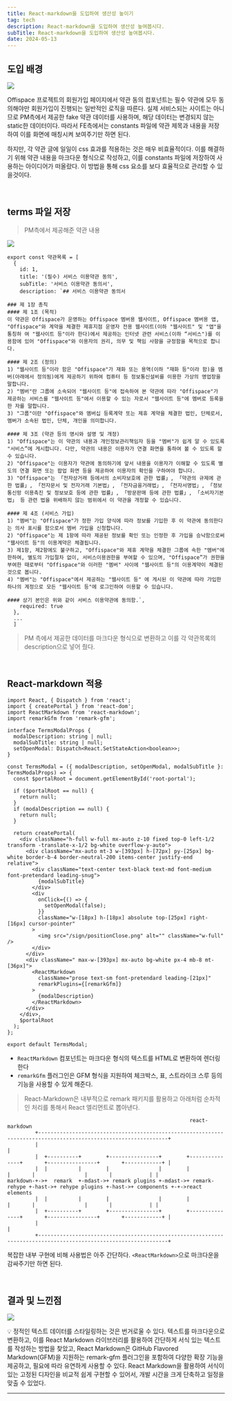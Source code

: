 ```yaml
---
title: React-markdown을 도입하여 생산성 높이기
tag: tech
description: React-markdown을 도입하여 생산성 높여봅시다.
subTitle: React-markdown을 도입하여 생산성 높여봅시다.
date: 2024-05-13
---
```


## 도입 배경

![](/images/tech/introduction-reactmarkdown/1.png)

Offispace 프로젝트의 회원가입 페이지에서 약관 동의 컴포넌트는 필수 약관에 모두 동의해야만 회원가입이 진행되는 일반적인 로직을 따른다. 실제 서비스되는 사이트는 아니므로 PM측에서 제공한 fake 약관 데이터를 사용하며, 해당 데이터는 변경되지 않는 static한 데이터이다. 따라서 FE측에서는 constants 파일에 약관 제목과 내용을 저장하여 이를 화면에 매칭시켜 보여주기만 하면 된다.

하지만, 각 약관 글에 일일이 css 효과를 적용하는 것은 매우 비효율적이다. 이를 해결하기 위해 약관 내용을 마크다운 형식으로 작성하고, 이를 constants 파일에 저장하여 사용하는 아이디어가 떠올랐다. 이 방법을 통해 css 요소를 보다 효율적으로 관리할 수 있을것이다.

<br />

## terms 파일 저장

> PM측에서 제공해준 약관 내용

![](/images/tech/introduction-reactmarkdown/2.png)

```tsx
export const 약관목록 = [
  {
    id: 1,
    title: '(필수) 서비스 이용약관 동의',
    subTitle: '서비스 이용약관 동의서',
    description: `## 서비스 이용약관 동의서

### 제 1장 총칙
#### 제 1조 (목적)
이 약관은 Offispace가 운영하는 Offispace 멤버용 웹사이트, Offispace 멤버용 앱, "Offispace"와 계약을 체결한 제휴지점 운영자 전용 웹사이트(이하 "웹사이트" 및 "앱"을 통칭하 여 "웹사이트 등"이라 한다)에서 제공하는 인터넷 관련 서비스(이하 “서비스")를 이용함에 있어 "Offispace"와 이용자의 권리, 의무 및 책임 사항을 규정함을 목적으로 합니다.

#### 제 2조 (정의)
1) "웹사이트 등"이라 함은 "Offispace"가 재화 또는 용역(이하 "재화 등"이라 함)을 멤버(아래에서 정의됨)에게 제공하기 위하여 컴퓨터 등 정보통신설비를 이용한 가상의 영업장을 말합니다.
2) "멤버"란 그룹에 소속되어 "웹사이트 등"에 접속하여 본 약관에 따라 "Offispace"가 제공하는 서비스를 "웹사이트 등"에서 이용할 수 있는 자로서 "웹사이트 등"에 멤버로 등록을 한 자를 말합니다.
3) "그룹"이란 "Offispace"와 멤버십 등록계약 또는 제휴 계약을 체결한 법인, 단체로서, 멤버가 소속된 법인, 단체, 개인을 의미합니다.

#### 제 3조 (약관 등의 명시와 설명 및 개정)
1) "Offispace"는 이 약관의 내용과 개인정보관리책임자 등을 "멤버"가 쉽게 알 수 있도록 "서비스”에 게시합니다. 다만, 약관의 내용은 이용자가 연결 화면을 통하여 볼 수 있도록 할 수 있습니다.
2) "Offispace"는 이용자가 약관에 동의하기에 앞서 내용을 이용자가 이해할 수 있도록 별도의 연결 화면 또는 팝업 화면 등을 제공하여 이용자의 확인을 구하여야 합니다.
3) "Offispace"는 「전자상거래 등에서의 소비자보호에 관한 법률」, 「약관의 규제에 관한 법률」, 「전자문서 및 전자거래 기본법」, 「전자금융거래법」, 「전자서명법」, 「정보통신망 이용촉진 및 정보보호 등에 관한 법률」, 「방문판매 등에 관한 법률」, 「소비자기본법」 등 관련 법을 위배하지 않는 범위에서 이 약관을 개정할 수 있습니다.

#### 제 4조 (서비스 가입)
1) "멤버"는 "Offispace"가 정한 가입 양식에 따라 정보를 기입한 후 이 약관에 동의한다는 의사 표시를 함으로서 멤버 가입을 신청합니다.
2) "Offispace"는 제 1항에 따라 제공된 정보를 확인 또는 인정한 후 가입을 승낙함으로써 "웹사이트 등"의 이용계약은 체결됩니다.
3) 제1항, 제2항에도 불구하고, "Offispace"와 제휴 계약을 체결한 그룹에 속한 "멤버"에 한하여, 별도의 가입절차 없이, 서비스이용권한을 부여할 수 있으며, "Offispace”가 권한을 부여한 때로부터 "Offispace"와 이러한 "멤버" 사이에 "웹사이트 등"의 이용계약이 체결된 것으로 봅니다.
4) "멤버"는 "Offispace"에서 제공하는 "웹사이트 등" 에 게시된 이 약관에 따라 가입한 하나의 계정으로 모든 "웹사이트 등"에 로그인하여 이용할 수 있습니다.

#### 상기 본인은 위와 같이 서비스 이용약관에 동의함.`,
    required: true
  },
  ...
  ]

```

> PM 측에서 제공한 데이터를 마크다운 형식으로 변환하고 이를 각 약관목록의 description으로 넣어 줬다.

<br />

## React-markdown 적용

```tsx
import React, { Dispatch } from 'react';
import { createPortal } from 'react-dom';
import ReactMarkdown from 'react-markdown';
import remarkGfm from 'remark-gfm';

interface TermsModalProps {
  modalDescription: string | null;
  modalSubTitle: string | null;
  setOpenModal: Dispatch<React.SetStateAction<boolean>>;
}

const TermsModal = ({ modalDescription, setOpenModal, modalSubTitle }: TermsModalProps) => {
  const $portalRoot = document.getElementById('root-portal');

  if ($portalRoot == null) {
    return null;
  }
  if (modalDescription == null) {
    return null;
  }

  return createPortal(
    <div className="h-full w-full mx-auto z-10 fixed top-0 left-1/2 transform -translate-x-1/2 bg-white overflow-y-auto">
      <div className="mx-auto mt-3 w-[393px] h-[72px] py-[25px] bg-white border-b-4 border-neutral-200 items-center justify-end relative">
        <div className="text-center text-black text-md font-medium font-pretendard leading-snug">
          {modalSubTitle}
        </div>
        <div
          onClick={() => {
            setOpenModal(false);
          }}
          className="w-[18px] h-[18px] absolute top-[25px] right-[16px] cursor-pointer"
        >
          <img src="/sign/positionClose.png" alt="" className="w-full" />
        </div>
      </div>
      <div className=" max-w-[393px] mx-auto bg-white px-4 mb-8 mt-[36px]">
        <ReactMarkdown
          className="prose text-sm font-pretendard leading-[21px]"
          remarkPlugins={[remarkGfm]}
        >
          {modalDescription}
        </ReactMarkdown>
      </div>
    </div>,
    $portalRoot
  );
};

export default TermsModal;
```

- `ReactMarkdown` 컴포넌트는 마크다운 형식의 텍스트를 HTML로 변환하여 렌더링한다
- `remarkGfm` 플러그인은 GFM 형식을 지원하여 체크박스, 표, 스트라이크 스루 등의 기능을 사용할 수 있게 해준다.

> React-Markdown은 내부적으로 remark 패키지를 활용하고 아래처럼 순차적인 처리를 통해서 React 엘리먼트로 뽑아낸다.

```
                                                           react-markdown
         +----------------------------------------------------------------------------------------------------------------+
         |                                                                                                                |
         |  +----------+        +----------------+        +---------------+       +----------------+       +------------+ |
         |  |          |        |                |        |               |       |                |       |            | |
markdown-+->+  remark  +-mdast->+ remark plugins +-mdast->+ remark-rehype +-hast->+ rehype plugins +-hast->+ components +-+->react elements
         |  |          |        |                |        |               |       |                |       |            | |
         |  +----------+        +----------------+        +---------------+       +----------------+       +------------+ |
         |                                                                                                                |
         +----------------------------------------------------------------------------------------------------------------+
```

복잡한 내부 구현에 비해 사용법은 아주 간단하다. `<ReactMarkdown>`으로 마크다운을 감싸주기만 하면 된다.

<br />

## 결과 및 느낀점

![](/images/tech/introduction-reactmarkdown/3.png)

<div className="bg-my-gray py-1 px-5 text-base font-medium rounded-xl dark:text-white dark:bg-gray-800">
  💡 정적인 텍스트 데이터를 스타일링하는 것은 번거로울 수 있다. 텍스트를 마크다운으로 변환하고, 이를
  React Markdown 라이브러리를 활용하여 간단하게 서식 있는 텍스트를 작성하는 방법을 찾았고, React
  Markdown은 GitHub Flavored Markdown(GFM)을 지원하는 remark-gfm 플러그인을 포함하여 다양한 확장
  기능을 제공하고, 필요에 따라 유연하게 사용할 수 있다. React Markdown을 활용하여 서식이 있는 고정된
  디자인을 비교적 쉽게 구현할 수 있어서, 개발 시간을 크게 단축하고 일정을 맞출 수 있었다.
</div>

---
